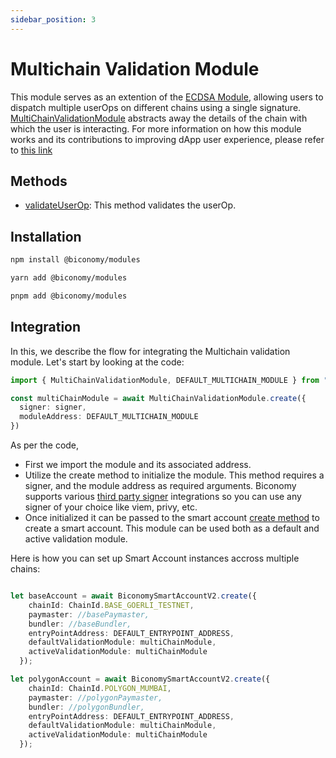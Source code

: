 ```yaml
---
sidebar_position: 3
---
```

# Multichain Validation Module

This module serves as an extention of the [ECDSA Module](/Modules/ecdsa), allowing users to dispatch multiple userOps on different chains using a single signature.
[MultiChainValidationModule](https://github.com/bcnmy/scw-contracts/blob/main/contracts/smart-account/modules/MultichainECDSAValidator.sol) abstracts away the details of the chain with which the user is interacting.
For more information on how this module works and its contributions to improving dApp user experience, please refer to [this link](https://www.biconomy.io/post/multchain-validation-smart-account-module)

## Methods
- [validateUserOp](https://github.com/bcnmy/scw-contracts/blob/b5be5399ef0e411b62b4342e12a15e34c35bb83c/contracts/smart-account/modules/MultichainECDSAValidator.sol#L35C14-L35C28): This method validates the userOp.
## Installation


<Tabs>
<TabItem value="js" label="npm">

```bash
npm install @biconomy/modules 
```

</TabItem>
<TabItem value="py" label="yarn">

```bash
yarn add @biconomy/modules 
```

</TabItem>
<TabItem value="java" label="pnpm">

```bash
pnpm add @biconomy/modules 
```

</TabItem>
</Tabs>

## Integration 
In this, we describe the flow for integrating the Multichain validation module. Let's start by looking at the code:

```typescript
import { MultiChainValidationModule, DEFAULT_MULTICHAIN_MODULE } from "@biconomy/modules";

const multiChainModule = await MultiChainValidationModule.create({
  signer: signer,
  moduleAddress: DEFAULT_MULTICHAIN_MODULE
})
```
As per the code, 
- First we import the module and its associated address.
- Utilize the create method to initialize the module. This method requires a signer, and the module address as required arguments.
Biconomy supports various [third party signer](/Account/signers/description) integrations so you can use any signer of your choice like viem, privy, etc.
- Once initialized it can be passed to the smart account [create method](/Account/methods/create) to create a smart account. 
This module can be used both as a default and active validation module.

Here is how you can set up Smart Account instances accross multiple chains: 

```ts

let baseAccount = await BiconomySmartAccountV2.create({
    chainId: ChainId.BASE_GOERLI_TESTNET,
    paymaster: //basePaymaster, 
    bundler: //baseBundler, 
    entryPointAddress: DEFAULT_ENTRYPOINT_ADDRESS,
    defaultValidationModule: multiChainModule,
    activeValidationModule: multiChainModule
  });

let polygonAccount = await BiconomySmartAccountV2.create({
    chainId: ChainId.POLYGON_MUMBAI,
    paymaster: //polygonPaymaster, 
    bundler: //polygonBundler, 
    entryPointAddress: DEFAULT_ENTRYPOINT_ADDRESS,
    defaultValidationModule: multiChainModule,
    activeValidationModule: multiChainModule
  }); 

```